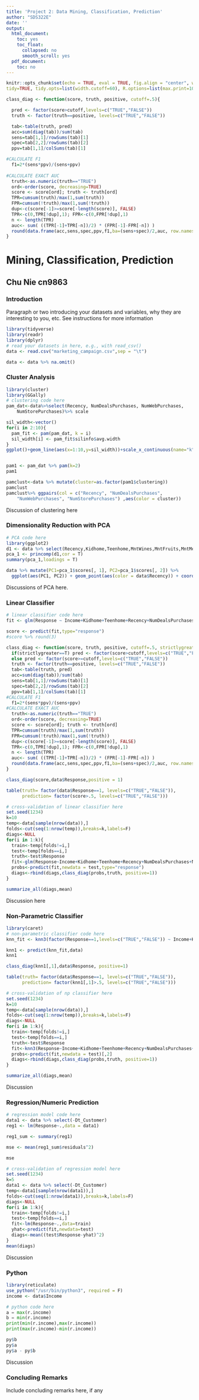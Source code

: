 ```yaml
---
title: 'Project 2: Data Mining, Classification, Prediction'
author: "SDS322E"
date: ''
output:
  html_document:
    toc: yes
    toc_float:
      collapsed: no
      smooth_scroll: yes
  pdf_document:
    toc: no
---
```


```r
knitr::opts_chunk$set(echo = TRUE, eval = TRUE, fig.align = "center", warning = F, message = F,
tidy=TRUE, tidy.opts=list(width.cutoff=60), R.options=list(max.print=100))

class_diag <- function(score, truth, positive, cutoff=.5){

  pred <- factor(score>cutoff,levels=c("TRUE","FALSE"))
  truth <- factor(truth==positive, levels=c("TRUE","FALSE"))

  tab<-table(truth, pred)
  acc=sum(diag(tab))/sum(tab)
  sens=tab[1,1]/rowSums(tab)[1]
  spec=tab[2,2]/rowSums(tab)[2]
  ppv=tab[1,1]/colSums(tab)[1]

#CALCULATE F1
  f1=2*(sens*ppv)/(sens+ppv)
  
#CALCULATE EXACT AUC
  truth<-as.numeric(truth=="TRUE")
  ord<-order(score, decreasing=TRUE)
  score <- score[ord]; truth <- truth[ord]
  TPR=cumsum(truth)/max(1,sum(truth))
  FPR=cumsum(!truth)/max(1,sum(!truth))
  dup<-c(score[-1]>=score[-length(score)], FALSE)
  TPR<-c(0,TPR[!dup],1); FPR<-c(0,FPR[!dup],1)
  n <- length(TPR)
  auc<- sum( ((TPR[-1]+TPR[-n])/2) * (FPR[-1]-FPR[-n]) )
  round(data.frame(acc,sens,spec,ppv,f1,ba=(sens+spec)/2,auc, row.names = "Metrics"),4)
}
```

# Mining, Classification, Prediction

## Chu Nie cn9863

### Introduction 

Paragraph or two introducing your datasets and variables, why they are interesting to you, etc. See instructions for more information

```R
library(tidyverse)
library(readr)
library(dplyr)
# read your datasets in here, e.g., with read_csv()
data <- read.csv("marketing_campaign.csv",sep = "\t")

data <- data %>% na.omit()

```

### Cluster Analysis

```R
library(cluster)
library(GGally)
# clustering code here
pam_dat<-data%>%select(Recency, NumDealsPurchases, NumWebPurchases, 
    NumStorePurchases)%>% scale

sil_width<-vector()
for(i in 2:10){
  pam_fit <- pam(pam_dat, k = i)
  sil_width[i] <- pam_fit$silinfo$avg.width
}
ggplot()+geom_line(aes(x=1:10,y=sil_width))+scale_x_continuous(name="k",breaks=1:10)


pam1 <- pam_dat %>% pam(k=2)
pam1

pamclust<-data %>% mutate(cluster=as.factor(pam1$clustering)) 
pamclust
pamclust%>% ggpairs(col = c("Recency", "NumDealsPurchases", 
    "NumWebPurchases", "NumStorePurchases") ,aes(color = cluster))

```

Discussion of clustering here
    
    
### Dimensionality Reduction with PCA

```R
# PCA code here
library(ggplot2)
d1 <- data %>% select(Recency,Kidhome,Teenhome,MntWines,MntFruits,MntMeatProducts,MntFishProducts,MntSweetProducts,MntGoldProds,NumDealsPurchases,NumWebPurchases,NumStorePurchases,NumCatalogPurchases,NumWebVisitsMonth)%>% scale
pca_1 <- princomp(d1,cor = T)
summary(pca_1,loadings = T)

data %>% mutate(PC1=pca_1$scores[, 1], PC2=pca_1$scores[, 2]) %>%
  ggplot(aes(PC1, PC2)) + geom_point(aes(color = data$Recency)) + coord_fixed()
```

Discussions of PCA here. 

###  Linear Classifier

```R
# linear classifier code here
fit <- glm(Response ~ Income+Kidhome+Teenhome+Recency+NumDealsPurchases+NumWebPurchases+NumCatalogPurchases+NumWebVisitsMonth+Complain+Year_Birth, data=data, family="binomial")

score <- predict(fit,type="response")
#score %>% round(3)

class_diag <- function(score, truth, positive, cutoff=.5, strictlygreater=T){
  if(strictlygreater==T) pred <- factor(score>cutoff,levels=c("TRUE","FALSE"))
  else pred <- factor(score>=cutoff,levels=c("TRUE","FALSE"))
  truth <- factor(truth==positive, levels=c("TRUE","FALSE"))
  tab<-table(truth, pred)
  acc=sum(diag(tab))/sum(tab)
  sens=tab[1,1]/rowSums(tab)[1]
  spec=tab[2,2]/rowSums(tab)[2]
  ppv=tab[1,1]/colSums(tab)[1]
#CALCULATE F1
  f1=2*(sens*ppv)/(sens+ppv)
#CALCULATE EXACT AUC
  truth<-as.numeric(truth=="TRUE")
  ord<-order(score, decreasing=TRUE)
  score <- score[ord]; truth <- truth[ord]
  TPR=cumsum(truth)/max(1,sum(truth))
  FPR=cumsum(!truth)/max(1,sum(!truth))
  dup<-c(score[-1]>=score[-length(score)], FALSE)
  TPR<-c(0,TPR[!dup],1); FPR<-c(0,FPR[!dup],1)
  n <- length(TPR)
  auc<- sum( ((TPR[-1]+TPR[-n])/2) * (FPR[-1]-FPR[-n]) )
  round(data.frame(acc,sens,spec,ppv,f1,ba=(sens+spec)/2,auc, row.names = "Metrics"),4)
}

class_diag(score,data$Response,positive = 1)

table(truth= factor(data$Response==1, levels=c("TRUE","FALSE")),
      prediction= factor(score>.5, levels=c("TRUE","FALSE")))


```

```R
# cross-validation of linear classifier here
set.seed(1234)
k=10 
temp<-data[sample(nrow(data)),] 
folds<-cut(seq(1:nrow(temp)),breaks=k,labels=F)
diags<-NULL
for(i in 1:k){
  train<-temp[folds!=i,]
  test<-temp[folds==i,]
  truth<-test$Response
  fit<-glm(Response~Income+Kidhome+Teenhome+Recency+NumDealsPurchases+NumWebPurchases+NumCatalogPurchases+NumWebVisitsMonth+Complain+Year_Birth,data=train,family="binomial")
  probs<-predict(fit,newdata = test,type="response")
  diags<-rbind(diags,class_diag(probs,truth, positive=1))
}

summarize_all(diags,mean)
```

Discussion here

### Non-Parametric Classifier

```R
library(caret)
# non-parametric classifier code here
knn_fit <- knn3(factor(Response==1,levels=c("TRUE","FALSE")) ~ Income+Kidhome+Teenhome+Recency+NumDealsPurchases+NumWebPurchases+NumCatalogPurchases+NumWebVisitsMonth+Complain+Year_Birth, data=data, k=5)

knn1 <- predict(knn_fit,data)
knn1

class_diag(knn1[,1],data$Response, positive=1)

table(truth= factor(data$Response==1, levels=c("TRUE","FALSE")),
      prediction= factor(knn1[,1]>.5, levels=c("TRUE","FALSE")))


```

```R
# cross-validation of np classifier here
set.seed(1234)
k=10 
temp<-data[sample(nrow(data)),] 
folds<-cut(seq(1:nrow(temp)),breaks=k,labels=F)
diags<-NULL
for(i in 1:k){
  train<-temp[folds!=i,]
  test<-temp[folds==i,]
  truth<-test$Response
  fit<-knn3(Response~Income+Kidhome+Teenhome+Recency+NumDealsPurchases+NumWebPurchases+NumCatalogPurchases+NumWebVisitsMonth+Complain+Year_Birth,data=train)
  probs<-predict(fit,newdata = test)[,2]
  diags<-rbind(diags,class_diag(probs,truth, positive=1))
}

summarize_all(diags,mean)
```

Discussion


### Regression/Numeric Prediction

```R
# regression model code here
data1 <- data %>% select(-Dt_Customer)
reg1 <- lm(Response~.,data = data1)

reg1_sum <- summary(reg1)

mse <- mean(reg1_sum$residuals^2)

mse

```

```R
# cross-validation of regression model here
set.seed(1234)
k=5 
data1 <- data %>% select(-Dt_Customer)
temp<-data1[sample(nrow(data1)),]
folds<-cut(seq(1:nrow(data1)),breaks=k,labels=F) 
diags<-NULL
for(i in 1:k){
  train<-temp[folds!=i,]
  test<-temp[folds==i,]
  fit<-lm(Response~.,data=train)
  yhat<-predict(fit,newdata=test)
  diags<-mean((test$Response-yhat)^2)
}
mean(diags)

```

Discussion

### Python 

```R
library(reticulate)
use_python("/usr/bin/python3", required = F)
income <- data$Income
```

```python
# python code here
a = max(r.income)
b = min(r.income)
print(min(r.income),max(r.income))
print(max(r.income)-min(r.income))

```
```R
py$b
py$a
py$a - py$b
```

Discussion

### Concluding Remarks

Include concluding remarks here, if any




